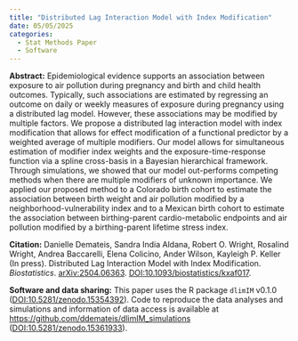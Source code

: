 ```yaml
---
title: "Distributed Lag Interaction Model with Index Modification"
date: 05/05/2025
categories: 
  - Stat Methods Paper
  - Software
---
```




**Abstract:** Epidemiological evidence supports an association between exposure to air pollution during pregnancy and birth and child health outcomes. Typically, such associations are estimated by regressing an outcome on daily or weekly measures of exposure during pregnancy using a distributed lag model. However, these associations may be modified by multiple factors.  We propose a distributed lag interaction model with index modification that allows for effect modification of a functional predictor by a weighted average of multiple modifiers. Our model allows for simultaneous estimation of modifier index weights and the exposure-time-response function via a spline cross-basis in a Bayesian hierarchical framework. Through simulations, we showed that our model out-performs competing methods when there are multiple modifiers of unknown importance. We applied our proposed method to a Colorado birth cohort to estimate the association between birth weight and air pollution modified by a neighborhood-vulnerability index and to a Mexican birth cohort to estimate the association between birthing-parent cardio-metabolic endpoints and air pollution modified by a birthing-parent lifetime stress index.


**Citation:** Danielle Demateis, Sandra India Aldana, Robert O. Wright, Rosalind Wright, Andrea Baccarelli, Elena Colicino, Ander Wilson, Kayleigh P. Keller (In press). Distributed Lag Interaction Model with Index Modification. _Biostatistics_. [arXiv:2504.06363](https://arxiv.org/abs/2504.06363). [DOI:10.1093/biostatistics/kxaf017](https://doi.org/10.1093/biostatistics/kxaf017). 


**Software and data sharing:** This paper uses the R package `dlimIM` v0.1.0 ([DOI:10.5281/zenodo.15354392](https://doi.org/10.5281/zenodo.15354392)). Code to reproduce the data analyses and simulations and information of data access is available at [https://github.com/ddemateis/dlimIM_simulations](https://github.com/ddemateis/dlimIM_simulations) ([DOI:10.5281/zenodo.15361933](https://doi.org/10.5281/zenodo.15361933)).

